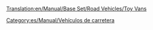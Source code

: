 [[Translation:en/Manual/Base Set/Road Vehicles/Toy Vans]]

{{es/Manual/Base Set/Road Vehicles/Vehículo de carretera|nombre    = Furgón de Juguetes MightyMover
  |imagen    = en/Manual/Base Set/Road Vehicles/MightyMover Toy.png
  |precio    = 9.594 € (4.797 £)
  |velocidad = 48 km/h (30 mph)
  |coste     = 842 € (421 £)
  |diseño    = 1935
  |duración  = 15
  |capacidad = 17 [[es/Manual/Base Set/Cargos/Juguetes|juguetes]]
}}
{{es/Manual/Base Set/Road Vehicles/Vehículo de carretera|nombre    = Furgón de Juguetes Powernaught
  |imagen    = en/Manual/Base Set/Road Vehicles/Powernaught Toy.png
  |precio    = 12.054 € (6.027 £)
  |velocidad = 88 km/h (55 mph)
  |coste     = 1.574 € (787 £)
  |diseño    = 1978
  |duración  = 15
  |capacidad = 19 juguetes
}}
{{es/Manual/Base Set/Road Vehicles/Vehículo de carretera|nombre    = Furgón de Juguetes Wizzow
  |imagen    = en/Manual/Base Set/Road Vehicles/Wizzow Toy.png
  |precio    = 12.874 € (6.437 £)
  |velocidad = 112 km/h (70 mph)
  |coste     = 2.250 € (1,125 £)
  |diseño    = 2015
  |duración  = 15
  |capacidad = 22 juguetes
}}


[[Category:es/Manual/Vehículos de carretera]]